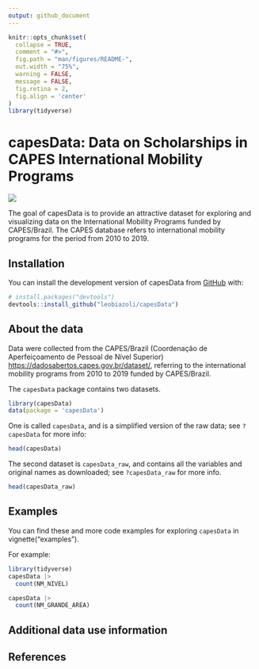 ```yaml
---
output: github_document
---
```


<!-- README.md is generated from README.Rmd. Please edit that file -->

```r
knitr::opts_chunk$set(
  collapse = TRUE,
  comment = "#>",
  fig.path = "man/figures/README-",
  out.width = "75%",
  warning = FALSE,
  message = FALSE,
  fig.retina = 2,
  fig.align = 'center'
)
library(tidyverse)
```

# capesData: Data on Scholarships in CAPES International Mobility Programs

<!-- badges: start -->

<!-- badges: end -->

![](man/figures/logo.png)

The goal of capesData is to provide an attractive dataset for exploring and visualizing data on the International Mobility Programs funded by CAPES/Brazil. The CAPES database refers to international mobility programs for the period from 2010 to 2019.

## Installation

You can install the development version of capesData from [GitHub](https://github.com/) with:

``` r
# install.packages("devtools")
devtools::install_github("leobiazoli/capesData")
```

## About the data

Data were collected from the CAPES/Brazil (Coordenação de Aperfeiçoamento de Pessoal de Nível Superior) [https://dadosabertos.capes.gov.br/dataset/](open%20data%20portal), referring to the international mobility programs from 2010 to 2019 funded by CAPES/Brazil.

The `capesData` package contains two datasets.

```r
library(capesData)
data(package = 'capesData')
```

One is called `capesData`, and is a simplified version of the raw data; see `?capesData` for more info:

```r
head(capesData)
```

The second dataset is `capesData_raw`, and contains all the variables and original names as downloaded; see `?capesData_raw` for more info.

```r
head(capesData_raw)
```

## Examples

You can find these and more code examples for exploring `capesData` in vignette("examples").

For example:

```r
library(tidyverse)
capesData |>
  count(NM_NIVEL)

capesData |>
  count(NM_GRANDE_AREA)
```

## Additional data use information

## References

